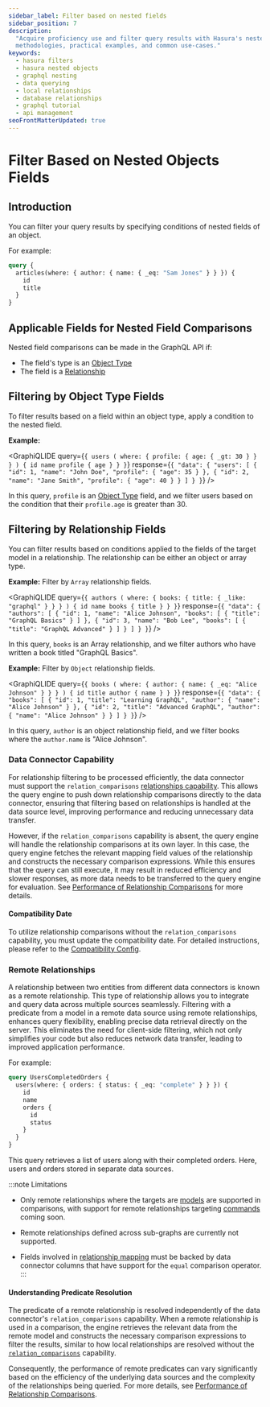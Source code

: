 ```yaml
---
sidebar_label: Filter based on nested fields
sidebar_position: 7
description:
  "Acquire proficiency use and filter query results with Hasura's nested objects fields. This guide provides explicit
  methodologies, practical examples, and common use-cases."
keywords:
  - hasura filters
  - hasura nested objects
  - graphql nesting
  - data querying
  - local relationships
  - database relationships
  - graphql tutorial
  - api management
seoFrontMatterUpdated: true
---
```



# Filter Based on Nested Objects Fields

## Introduction

You can filter your query results by specifying conditions of nested fields of an object.

For example:

```graphql {2}
query {
  articles(where: { author: { name: { _eq: "Sam Jones" } } }) {
    id
    title
  }
}
```

## Applicable Fields for Nested Field Comparisons

Nested field comparisons can be made in the GraphQL API if:
- The field's type is an [Object Type](supergraph-modeling/types.mdx#objecttype-objecttype)
- The field is a [Relationship](supergraph-modeling/relationships.mdx)

## Filtering by Object Type Fields

To filter results based on a field within an object type, apply a condition to the nested field.

**Example:**

<GraphiQLIDE
  query={`{
  users (
    where: {
      profile: {
        age: { _gt: 30 }
      }
    }
  ) {
    id
    name
    profile {
      age
    }
  }
}`}
  response={`{
  "data": {
    "users": [
      {
        "id": 1,
        "name": "John Doe",
        "profile": {
          "age": 35
        }
      },
      {
        "id": 2,
        "name": "Jane Smith",
        "profile": {
          "age": 40
        }
      }
    ]
  }
}`}
/>

In this query, `profile` is an [Object Type](supergraph-modeling/types.mdx#objecttype-objecttype) field, and we filter
users based on the condition that their `profile.age` is greater than 30.

## Filtering by Relationship Fields

You can filter results based on conditions applied to the fields of the target model in a relationship.
The relationship can be either an object or array type.

**Example:** Filter by `Array` relationship fields.

<GraphiQLIDE
  query={`{
  authors (
    where: {
      books: {
        title: { _like: "graphql" }
      }
    }
  ) {
    id
    name
    books {
      title
    }
  }
}`}
  response={`{
  "data": {
    "authors": [
      {
        "id": 1,
        "name": "Alice Johnson",
        "books": [
          {
            "title": "GraphQL Basics"
          }
        ]
      },
      {
        "id": 3,
        "name": "Bob Lee",
        "books": [
          {
            "title": "GraphQL Advanced"
          }
        ]
      }
    ]
  }
}`}
/>

In this query, `books` is an Array relationship, and we filter authors who have written a book titled "GraphQL Basics".


**Example:** Filter by `Object` relationship fields.

<GraphiQLIDE
  query={`{
  books (
    where: {
      author: {
        name: { _eq: "Alice Johnson" }
      }
    }
  ) {
    id
    title
    author {
      name
    }
  }
}`}
  response={`{
  "data": {
    "books": [
      {
        "id": 1,
        "title": "Learning GraphQL",
        "author": {
          "name": "Alice Johnson"
        }
      },
      {
        "id": 2,
        "title": "Advanced GraphQL",
        "author": {
          "name": "Alice Johnson"
        }
      }
    ]
  }
}`}
/>

In this query, `author` is an object relationship field, and we filter books where the `author.name` is "Alice Johnson".

### Data Connector Capability

For relationship filtering to be processed efficiently, the data connector must support the `relation_comparisons`
[relationships capability](https://hasura.github.io/ndc-spec/specification/capabilities.html). This allows the query
engine to push down relationship comparisons directly to the data connector, ensuring that filtering based on
relationships is handled at the data source level, improving performance and reducing unnecessary data transfer.

However, if the `relation_comparisons` capability is absent, the query engine will handle the relationship comparisons
at its own layer. In this case, the query engine fetches the relevant mapping field values of the relationship and
constructs the necessary comparison expressions. While this ensures that the query can still execute, it may result
in reduced efficiency and slower responses, as more data needs to be transferred to the query engine for evaluation.
See [Performance of Relationship Comparisons](graphql-api/queries/filters/performance-relationship-comparisons.mdx)
for more details.

#### Compatibility Date

To utilize relationship comparisons without the `relation_comparisons` capability, you must update the compatibility
date. For detailed instructions, please refer to the
[Compatibility Config](supergraph-modeling/compatibility-config.mdx#bypass-relation_comparisons-ndc-capability).

### Remote Relationships

A relationship between two entities from different data connectors is known as a remote relationship.
This type of relationship allows you to integrate and query data across multiple sources seamlessly.
Filtering with a predicate from a model in a remote data source using remote relationships, enhances
query flexibility, enabling precise data retrieval directly on the server. This eliminates the need
for client-side filtering, which not only simplifies your code but also reduces network data transfer,
leading to improved application performance.

For example:

```graphql {2}
query UsersCompletedOrders {
  users(where: { orders: { status: { _eq: "complete" } } }) {
    id
    name
    orders {
      id
      status
    }
  }
}
```

This query retrieves a list of users along with their completed orders. Here, users and orders stored in
separate data sources.

:::note Limitations

- Only remote relationships where the targets are [models](supergraph-modeling/relationships.mdx#object-type-to-a-model) are supported in comparisons,
with support for remote relationships targeting [commands](supergraph-modeling/relationships.mdx#object-type-to-a-command) coming soon.

- Remote relationships defined across sub-graphs are currently not supported.

- Fields involved in [relationship mapping](supergraph-modeling/relationships.mdx#relationship-relationshipmapping) must be backed by
data connector columns that have support for the `equal` comparison operator.
:::

#### Understanding Predicate Resolution

The predicate of a remote relationship is resolved independently of the data connector's `relation_comparisons` capability.
When a remote relationship is used in a comparison, the engine retrieves the relevant data from the remote model and constructs
the necessary comparison expressions to filter the results, similar to how local relationships are resolved without
the [`relation_comparisons`](#data-connector-capability) capability.

Consequently, the performance of remote predicates can vary significantly based on the efficiency of the underlying data sources
and the complexity of the relationships being queried.
For more details, see [Performance of Relationship Comparisons](graphql-api/queries/filters/performance-relationship-comparisons.mdx).
